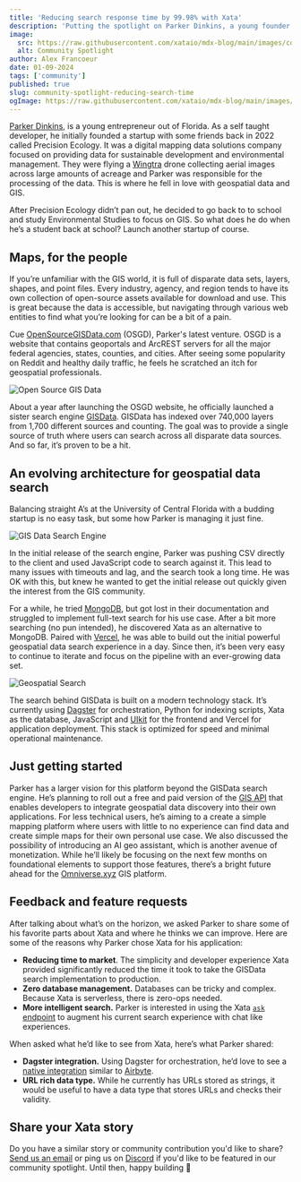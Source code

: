 ```yaml
---
title: 'Reducing search response time by 99.98% with Xata'
description: 'Putting the spotlight on Parker Dinkins, a young founder with a love for geospatial data who recently launched GISData.io.'
image:
  src: https://raw.githubusercontent.com/xataio/mdx-blog/main/images/community-spotlight-reducing-search-response-time-by-99-percent.jpg
  alt: Community Spotlight
author: Alex Francoeur
date: 01-09-2024
tags: ['community']
published: true
slug: community-spotlight-reducing-search-time
ogImage: https://raw.githubusercontent.com/xataio/mdx-blog/main/images/community-spotlight-reducing-search-response-time-by-99-percent.jpg
---
```


[Parker Dinkins](https://www.linkedin.com/in/john-parker-dinkins/), is a young entrepreneur out of Florida. As a self taught developer, he initially founded a startup with some friends back in 2022 called Precision Ecology. It was a digital mapping data solutions company focused on providing data for sustainable development and environmental management. They were flying a [Wingtra](https://wingtra.com/) drone collecting aerial images across large amounts of acreage and Parker was responsible for the processing of the data. This is where he fell in love with geospatial data and GIS.

After Precision Ecology didn’t pan out, he decided to go back to to school and study Environmental Studies to focus on GIS. So what does he do when he’s a student back at school? Launch another startup of course.

## Maps, for the people

If you’re unfamiliar with the GIS world, it is full of disparate data sets, layers, shapes, and point files. Every industry, agency, and region tends to have its own collection of open-source assets available for download and use. This is great because the data is accessible, but navigating through various web entities to find what you’re looking for can be a bit of a pain.

Cue [OpenSourceGISData.com](http://OpenSourceGISData.com) (OSGD), Parker's latest venture. OSGD is a website that contains geoportals and ArcREST servers for all the major federal agencies, states, counties, and cities. After seeing some popularity on Reddit and healthy daily traffic, he feels he scratched an itch for geospatial professionals.

![Open Source GIS Data](/images/cs-osgd.png)

About a year after launching the OSGD website, he officially launched a sister search engine [GISData](https://gisdata.io/). GISData has indexed over 740,000 layers from 1,700 different sources and counting. The goal was to provide a single source of truth where users can search across all disparate data sources. And so far, it’s proven to be a hit.

## An evolving architecture for geospatial data search

Balancing straight A’s at the University of Central Florida with a budding startup is no easy task, but some how Parker is managing it just fine.

![GIS Data Search Engine](/images/cs-gisdata.png)

In the initial release of the search engine, Parker was pushing CSV directly to the client and used JavaScript code to search against it. This lead to many issues with timeouts and lag, and the search took a long time. He was OK with this, but knew he wanted to get the initial release out quickly given the interest from the GIS community.

For a while, he tried [MongoDB](https://www.mongodb.com/), but got lost in their documentation and struggled to implement full-text search for his use case. After a bit more searching (no pun intended), he discovered Xata as an alternative to MongoDB. Paired with [Vercel](https://vercel.com/), he was able to build out the initial powerful geospatial data search experience in a day. Since then, it’s been very easy to continue to iterate and focus on the pipeline with an ever-growing data set.

![Geospatial Search](/images/cs-gis-search.png)

The search behind GISData is built on a modern technology stack. It’s currently using [Dagster](https://dagster.io/) for orchestration, Python for indexing scripts, Xata as the database, JavaScript and [UIkit](https://getuikit.com/) for the frontend and Vercel for application deployment. This stack is optimized for speed and minimal operational maintenance.

## Just getting started

Parker has a larger vision for this platform beyond the GISData search engine. He’s planning to roll out a free and paid version of the [GIS API](https://docs.gisapi.io/) that enables developers to integrate geospatial data discovery into their own applications. For less technical users, he’s aiming to a create a simple mapping platform where users with little to no experience can find data and create simple maps for their own personal use case. We also discussed the possibility of introducing an AI geo assistant, which is another avenue of monetization. While he’ll likely be focusing on the next few months on foundational elements to support those features, there’s a bright future ahead for the [Omniverse.xyz](https://Omniverse.XYZ) GIS platform.

## Feedback and feature requests

After talking about what’s on the horizon, we asked Parker to share some of his favorite parts about Xata and where he thinks we can improve. Here are some of the reasons why Parker chose Xata for his application:

- **Reducing time to market**. The simplicity and developer experience Xata provided significantly reduced the time it took to take the GISData search implementation to production.
- **Zero database management.** Databases can be tricky and complex. Because Xata is serverless, there is zero-ops needed.
- **More intelligent search.** Parker is interested in using the Xata [`ask` endpoint](https://xata.io/docs/sdk/ask) to augment his current search experience with chat like experiences.

When asked what he’d like to see from Xata, here’s what Parker shared:

- **Dagster integration.** Using Dagster for orchestration, he’d love to see a [native integration](https://xata.canny.io/feature-requests/p/dagster-guide-or-integration) similar to [Airbyte](https://xata.io/docs/integrations/airbyte).
- **URL rich data type.** While he currently has URLs stored as strings, it would be useful to have a data type that stores URLs and checks their validity.

## Share your Xata story

Do you have a similar story or community contribution you'd like to share? [Send us an email](mailto:communityspotlight@xata.io) or ping us on [Discord](https://xata.io/discord) if you'd like to be featured in our community spotlight. Until then, happy building 🦋
